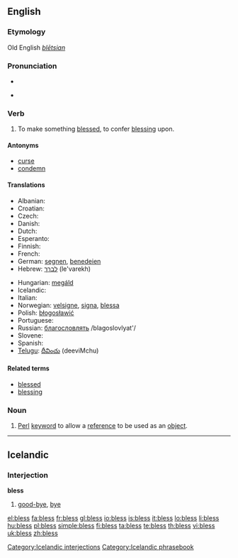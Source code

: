 ==English==

===Etymology===
Old English ''[[blētsian]]''

===Pronunciation===
* {{audio|en-us-bless.ogg|Audio (US)}}

* {{rhymes|ɛs}}

===Verb===
{{en-verb|blesses|blessing|'''[[blest]]''' ''or'' '''[[blessed]]'''}}

# To make something [[blessed]], to confer [[blessing]] upon.

====Antonyms====
* [[curse]]
* [[condemn]]

====Translations====
{{top}}
* Albanian: {{t+|sq|bekoj|xs=Albanian}}
* Croatian: {{t-|hr|blagosloviti|alt=blagoslòviti}}
* Czech: {{t-|cs|požehnat}}
* Danish: {{t-|da|signe}}
* Dutch: {{t+|nl|zegenen}}
* Esperanto: {{t-|eo|beni|xs=Esperanto}}
* Finnish: {{t-|fi|siunata}}
* French: {{t+|fr|bénir}}
* German: [[segnen]], [[benedeien]] {{obsolete}}
* Hebrew: [[לברך]] (le'varekh)
{{mid}}
* Hungarian: [[megáld]]
* Icelandic: {{t-|is|blessa}}
* Italian: {{t+|it|benedire}}
* Norwegian: [[velsigne]], [[signa]], [[blessa]]
* Polish: [[błogosławić]]
* Portuguese: {{t+|pt|abençoar}}
* Russian: [[благословлять]] /blagoslovlyat'/
* Slovene: {{t+|sl|blagosloviti}}
* Spanish: {{t-|es|bendecir}}
* [[Telugu]]: [[దీవించు]] (deeviMchu)
{{bottom}}

====Related terms====
* [[blessed]]
* [[blessing]]

===Noun===
{{en-noun}}

# {{rfv-sense}} {{programming}} [[Perl]] [[keyword]] to allow a [[reference]] to be used as an [[object]].

----

==Icelandic==

===Interjection===
'''bless'''

# [[good-bye]], [[bye]]

[[Category:Icelandic interjections]]
[[Category:Icelandic phrasebook]]

[[el:bless]]
[[fa:bless]]
[[fr:bless]]
[[gl:bless]]
[[io:bless]]
[[is:bless]]
[[it:bless]]
[[lo:bless]]
[[li:bless]]
[[hu:bless]]
[[pl:bless]]
[[simple:bless]]
[[fi:bless]]
[[ta:bless]]
[[te:bless]]
[[th:bless]]
[[vi:bless]]
[[uk:bless]]
[[zh:bless]]
